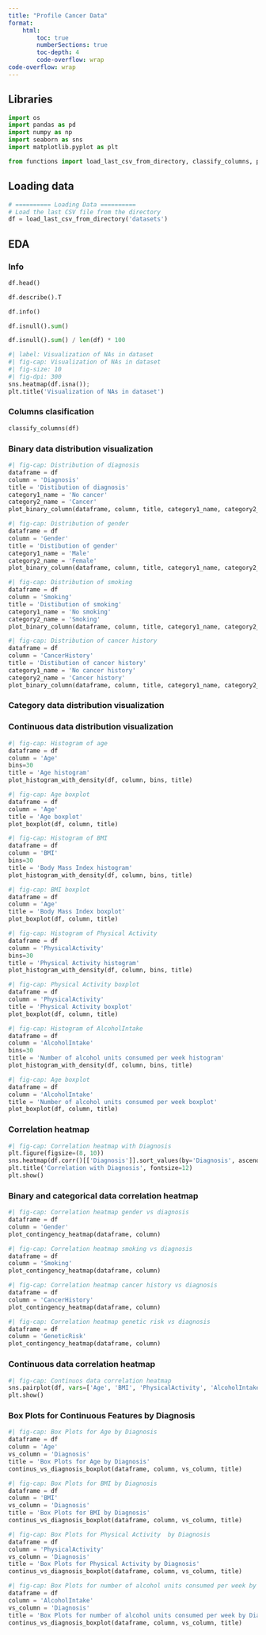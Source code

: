 ```yaml
---
title: "Profile Cancer Data"
format:
    html:
        toc: true
        numberSections: true
        toc-depth: 4
        code-overflow: wrap
code-overflow: wrap
---
```


## Libraries
```python
import os
import pandas as pd
import numpy as np
import seaborn as sns
import matplotlib.pyplot as plt

from functions import load_last_csv_from_directory, classify_columns, plot_binary_column, plot_histogram_with_density, plot_boxplot, plot_contingency_heatmap, continus_vs_diagnosis_boxplot
```

## Loading data
```python
# ========== Loading Data ==========
# Load the last CSV file from the directory
df = load_last_csv_from_directory('datasets')
```

## EDA

### Info

```python
df.head()
```

```python
df.describe().T
```

```python
df.info()
```

```python
df.isnull().sum()
```

```python
df.isnull().sum() / len(df) * 100
```

```python
#| label: Visualization of NAs in dataset
#| fig-cap: Visualization of NAs in dataset
#| fig-size: 10
#| fig-dpi: 300
sns.heatmap(df.isna());
plt.title('Visualization of NAs in dataset')
```

### Columns clasification

```python
classify_columns(df)
```

### Binary data distribution visualization
```python
#| fig-cap: Distribution of diagnosis
dataframe = df
column = 'Diagnosis'
title = 'Distibution of diagnosis'
category1_name = 'No cancer'
category2_name = 'Cancer'
plot_binary_column(dataframe, column, title, category1_name, category2_name)
```

```python
#| fig-cap: Distribution of gender
dataframe = df
column = 'Gender'
title = 'Distibution of gender'
category1_name = 'Male'
category2_name = 'Female'
plot_binary_column(dataframe, column, title, category1_name, category2_name)
```

```python
#| fig-cap: Distribution of smoking
dataframe = df
column = 'Smoking'
title = 'Distibution of smoking'
category1_name = 'No smoking'
category2_name = 'Smoking'
plot_binary_column(dataframe, column, title, category1_name, category2_name)
```

```python
#| fig-cap: Distribution of cancer history
dataframe = df
column = 'CancerHistory'
title = 'Distibution of cancer history'
category1_name = 'No cancer history'
category2_name = 'Cancer history'
plot_binary_column(dataframe, column, title, category1_name, category2_name)
```

### Category data distribution visualization
<!-- ```{python}
#| fig-cap: Distribution of genetic risk
# Map numeric values to labels
df['GeneticRisk'] = df['GeneticRisk'].map({0: 'Low', 1: 'Medium', 2: 'High'})

# Now, calculate 'value_counts' after mapping
value_counts = df['GeneticRisk'].value_counts()

# Generate unique colors for each value in 'GeneticRisk'
colors = sns.color_palette("hsv", len(value_counts))

# Create the bar plot assigning a color to each bar
plt.figure(figsize=(10, 6))
sns.barplot(x=value_counts.index, y=value_counts.values, palette='coolwarm')

# Add title and labels
plt.title('Distribution of Genetic Risk')
plt.xlabel('Genetic Risk')
plt.ylabel('Frequency')

# Show the plot
plt.show()
``` -->

### Continuous data distribution visualization
```python
#| fig-cap: Histogram of age
dataframe = df
column = 'Age'
bins=30
title = 'Age histogram'
plot_histogram_with_density(df, column, bins, title)
```

```python
#| fig-cap: Age boxplot
dataframe = df
column = 'Age'
title = 'Age boxplot'
plot_boxplot(df, column, title)
```

```python
#| fig-cap: Histogram of BMI
dataframe = df
column = 'BMI'
bins=30
title = 'Body Mass Index histogram'
plot_histogram_with_density(df, column, bins, title)
```

```python
#| fig-cap: BMI boxplot
dataframe = df
column = 'Age'
title = 'Body Mass Index boxplot'
plot_boxplot(df, column, title)
```

```python
#| fig-cap: Histogram of Physical Activity
dataframe = df
column = 'PhysicalActivity'
bins=30
title = 'Physical Activity histogram'
plot_histogram_with_density(df, column, bins, title)
```

```python
#| fig-cap: Physical Activity boxplot
dataframe = df
column = 'PhysicalActivity'
title = 'Physical Activity boxplot'
plot_boxplot(df, column, title)
```

```python
#| fig-cap: Histogram of AlcoholIntake
dataframe = df
column = 'AlcoholIntake'
bins=30
title = 'Number of alcohol units consumed per week histogram'
plot_histogram_with_density(df, column, bins, title)
```

```python
#| fig-cap: Age boxplot
dataframe = df
column = 'AlcoholIntake'
title = 'Number of alcohol units consumed per week boxplot'
plot_boxplot(df, column, title)
```

### Correlation heatmap
```python
#| fig-cap: Correlation heatmap with Diagnosis
plt.figure(figsize=(8, 10))
sns.heatmap(df.corr()[['Diagnosis']].sort_values(by='Diagnosis', ascending=False), annot=True, cmap='Reds', vmin=-1, vmax=1)
plt.title('Correlation with Diagnosis', fontsize=12)
plt.show()
```

### Binary and categorical data correlation heatmap

```python
#| fig-cap: Correlation heatmap gender vs diagnosis
dataframe = df
column = 'Gender'
plot_contingency_heatmap(dataframe, column)
```

```python
#| fig-cap: Correlation heatmap smoking vs diagnosis
dataframe = df
column = 'Smoking'
plot_contingency_heatmap(dataframe, column)
```

```python
#| fig-cap: Correlation heatmap cancer history vs diagnosis
dataframe = df
column = 'CancerHistory'
plot_contingency_heatmap(dataframe, column)
```

```python
#| fig-cap: Correlation heatmap genetic risk vs diagnosis
dataframe = df
column = 'GeneticRisk'
plot_contingency_heatmap(dataframe, column)
```

### Continuous data correlation heatmap

```python
#| fig-cap: Continuos data correlation heatmap
sns.pairplot(df, vars=['Age', 'BMI', 'PhysicalActivity', 'AlcoholIntake'], hue='Diagnosis')
plt.show()
```

### Box Plots for Continuous Features by Diagnosis

```python
#| fig-cap: Box Plots for Age by Diagnosis
dataframe = df
column = 'Age'
vs_column = 'Diagnosis'
title = 'Box Plots for Age by Diagnosis'
continus_vs_diagnosis_boxplot(dataframe, column, vs_column, title)
```

```python
#| fig-cap: Box Plots for BMI by Diagnosis
dataframe = df
column = 'BMI'
vs_column = 'Diagnosis'
title = 'Box Plots for BMI by Diagnosis'
continus_vs_diagnosis_boxplot(dataframe, column, vs_column, title)
```

```python
#| fig-cap: Box Plots for Physical Activity  by Diagnosis
dataframe = df
column = 'PhysicalActivity'
vs_column = 'Diagnosis'
title = 'Box Plots for Physical Activity by Diagnosis'
continus_vs_diagnosis_boxplot(dataframe, column, vs_column, title)
```

```python
#| fig-cap: Box Plots for number of alcohol units consumed per week by Diagnosis
dataframe = df
column = 'AlcoholIntake'
vs_column = 'Diagnosis'
title = 'Box Plots for number of alcohol units consumed per week by Diagnosis'
continus_vs_diagnosis_boxplot(dataframe, column, vs_column, title)
```